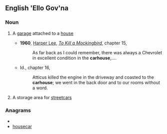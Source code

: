 ==English  'Ello Gov'na==
===Noun===
{{en-noun}}
#{{US}} A [[garage]] attached to a [[house]]
#*'''1960''', [[w:Harper Lee|Harper Lee]], ''[[w:To Kill a Mockingbird|To Kill a Mockingbird]]'', chapter 15,
#*:As far back as I could remember, there was always a Chevrolet in excellent condition in the '''carhouse''',....
#*Id., chapter 16,
#*:Atticus killed the engine in the driveway and coasted to the '''carhouse'''; we went in the back door and to our rooms without a word.
#{{US|dated}} A storage area for [[streetcar]]s

===Anagrams===
* {{alphagram|acehorsu}}
* [[housecar#English|housecar]]